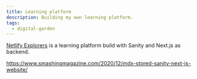 ```yaml
---
title: Learning platform
description: Building my own learning platform.
tags:
  - digital-garden
---
```


[Netlify Explorers](https://github.com/netlify/explorers) is a learning platform
build with Sanity and Next.js as backend.

https://www.smashingmagazine.com/2020/12/mdx-stored-sanity-next-js-website/
